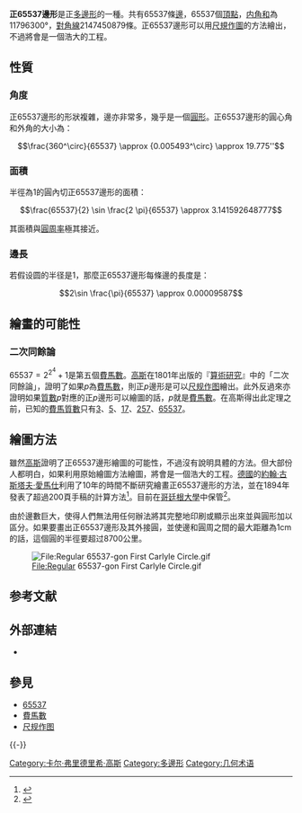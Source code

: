 {{infobox polygon
|name = 65537邊形
|image = 65537-gon.svg
|edges = 65537
|S. symbol = {65537}
|C-D diagram = {{CDD|node_1|6|5|5|3x|7|node}}
}}
'''正65537邊形'''是正[[多邊形|多邊形]]的一種。共有65537條[[邊_(幾何)|邊]]，65537個[[頂點_(幾何)|頂點]]，[[内角和|内角和]]為11796300°，[[對角線|對角線]]2147450879條。正65537邊形可以用[[尺規作圖|尺規作圖]]的方法繪出，不過將會是一個浩大的工程。

== 性質 ==
=== 角度 ===
正65537邊形的形狀複雜，邊亦非常多，幾乎是一個[[圓形|圓形]]。正65537邊形的圓心角和外角的大小為：
:<math>\frac{360^\circ}{65537} \approx {0.005493^\circ} \approx 19.775''</math>

=== 面積 ===
半徑為1的圓內切正65537邊形的面積：
:<math>\frac{65537}{2} \sin \frac{2 \pi}{65537} \approx 3.141592648777</math>

其面積與[[圓周率|圓周率]]極其接近。

=== 邊長 ===
若假设圆的半径是1，那麼正65537邊形每條邊的長度是：
:<math>2\sin \frac{\pi}{65537} \approx 0.00009587</math>

== 繪畫的可能性 ==
{{See also|尺规作图#正多邊形作法}}

=== 二次同餘論 ===
<math>65537=2^{2^4}+1</math>是第五個[[費馬數|費馬數]]。[[卡爾·弗里德里希·高斯|高斯]]在1801年出版的『[[算術研究|算術研究]]』中的「二次同餘論」，證明了如果<math>p</math>為[[費馬數|費馬數]]，則正<math>p</math>邊形是可以[[尺规作图|尺规作图]]繪出。此外反過來亦證明如果[[質數|質數]]<math>p</math>對應的正<math>p</math>邊形可以繪圖的話，<math>p</math>就是[[費馬數|費馬數]]。在高斯得出此定理之前，已知的[[費馬質數|費馬質數]]只有[[3|3]]、[[5|5]]、[[17|17]]、[[257|257]]、[[65537|65537]]。

== 繪圖方法 ==
雖然[[卡爾·弗里德里希·高斯|高斯]]證明了正65537邊形繪圖的可能性，不過沒有說明具體的方法。但大部份人都明白，如果利用原始繪圖方法繪圖，將會是一個浩大的工程。[[德國|德國]]的[[約翰·古斯塔夫·愛馬仕|約翰·古斯塔夫·愛馬仕]]利用了10年的時間不斷研究繪畫正65537邊形的方法，並在1894年發表了超過200頁手稿的計算方法<ref>{{cite journal | first=Johann Gustav |last=Hermes |title=Ueber die Teilung des Kreises in 65537 gleiche Teile |language=de |journal=Nachrichten von der Gesellschaft der Wissenschaften zu Göttingen, Mathematisch-Physikalische Klasse | location=Göttingen | year=1894 |volume=3 |pages=pp. 170–186 |url=http://www.digizeitschriften.de/resolveppn/GDZPPN002496585}}</ref>。目前在[[哥廷根大學|哥廷根大學]]中保管<ref>{{Cite journal|author=淡中忠郎|authorlink=淡中忠郎|title={{Lang|ja|フェルマー数物語}}|journal={{Lang|ja|数学セミナーリーディングス　数の世界}}|issue={{Lang|ja|数学セミナー増刊号}}|pages=pp. 68-70|publisher=日本詳論社|date=1982年9月}}</ref>。

由於邊數巨大，使得人們無法用任何辦法將其完整地印刷或顯示出來並與圓形加以區分。如果要畫出正65537邊形及其外接圓，並使邊和圓周之間的最大距離為1cm的話，這個圓的半徑要超过8700公里。

[[File:Regular_65537-gon_First_Carlyle_Circle.gif|File:Regular 65537-gon First Carlyle Circle.gif]]

== 参考文献 ==
{{Reflist}}

== 外部連結 ==
* {{MathWorld |title = 65537-gon |urlname = 65537-gon}}

== 參見 ==
{{Portal box|数学}}
* [[65537|65537]]
* [[費馬數|費馬數]]
* [[尺规作图|尺规作图]]

{{-}}
{{多邊形}}
[[Category:卡尔·弗里德里希·高斯|Category:卡尔·弗里德里希·高斯]]
[[Category:多邊形|Category:多邊形]]
[[Category:几何术语|Category:几何术语]]